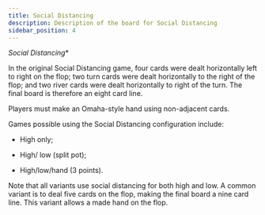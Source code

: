 ```yaml
---
title: Social Distancing
description: Description of the board for Social Distancing
sidebar_position: 4
---
```



*Social Distancing**

In the original Social Distancing game, four cards were dealt
horizontally left to right on the flop; two turn cards were dealt
horizontally to the right of the flop; and two river cards were dealt
horizontally to right of the turn. The final board is therefore an eight
card line.

Players must make an Omaha-style hand using non-adjacent cards.

Games possible using the Social Distancing configuration include:

- High only;

- High/ low (split pot);

- High/low/hand (3 points).

Note that all variants use social distancing for both high and low. A
common variant is to deal five cards on the flop, making the final board
a nine card line. This variant allows a made hand on the flop.

<PokerBoardViewer configPath="/data/boards/social-distancing.json" />